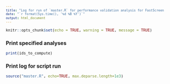 ```yaml
---
title: "Log for run of `master.R` for performance validation analysis for FastScreen PLUS"
date: "`r format(Sys.time(), '%d %B %Y')`"
output: html_document
---
```


```r
knitr::opts_chunk$set(echo = TRUE, warning = TRUE, message = TRUE)
```

<style type="text/css">
body, td {font-size: 12px;}
code.r{font-size: 10px;}
pre{font-size: 10px}
</style>

### Print specified analyses

```r
print(ids_to_compute)
```

### Print log for script run

```r
source("master.R", echo=TRUE, max.deparse.length=1e3)
```
